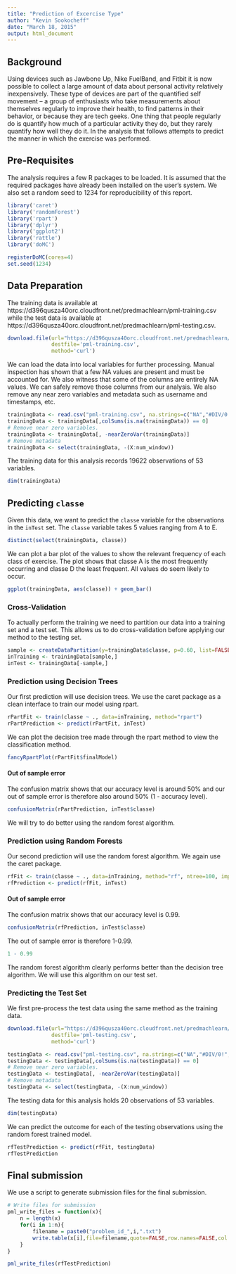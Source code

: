 ```yaml
---
title: "Prediction of Excercise Type"
author: "Kevin Sookocheff"
date: "March 18, 2015"
output: html_document
---
```


## Background

Using devices such as Jawbone Up, Nike FuelBand, and Fitbit it is now possible to collect a large amount of data about personal activity relatively inexpensively. These type of devices are part of the quantified self movement – a group of enthusiasts who take measurements about themselves regularly to improve their health, to find patterns in their behavior, or because they are tech geeks. One thing that people regularly do is quantify how much of a particular activity they do, but they rarely quantify how well they do it. In the analysis that follows attempts to predict the manner in which the exercise was performed.

## Pre-Requisites

The analysis requires a few R packages to be loaded. It is assumed that the required packages have already been installed on the user's system. We also set a random seed to 1234 for reproducibility of this report.


```r
library('caret')
library('randomForest')
library('rpart')
library('dplyr')
library('ggplot2')
library('rattle')
library('doMC')

registerDoMC(cores=4)
set.seed(1234)
```

## Data Preparation

The training data is available at https://d396qusza40orc.cloudfront.net/predmachlearn/pml-training.csv while the test data is available at https://d396qusza40orc.cloudfront.net/predmachlearn/pml-testing.csv.

```r
download.file(url="https://d396qusza40orc.cloudfront.net/predmachlearn/pml-training.csv",
              destfile='pml-training.csv',
              method='curl')
```

We can load the data into local variables for further processing. Manual inspection has shown that a few NA values are present and must be accounted for. We also witness that some of the columns are entirely NA values. We can safely remove those columns from our analysis. We also remove any near zero variables and metadata such as username and timestamps, etc.


```r
trainingData <- read.csv("pml-training.csv", na.strings=c("NA","#DIV/0!", ""))
trainingData <- trainingData[,colSums(is.na(trainingData)) == 0]
# Remove near zero variables.
trainingData <- trainingData[, -nearZeroVar(trainingData)]
# Remove metadata
trainingData <- select(trainingData, -(X:num_window))
```

The training data for this analysis records 19622 observations of 53 variables.

```r
dim(trainingData)
```

## Predicting `classe`

Given this data, we want to predict the `classe` variable for the observations in the `inTest` set. The `classe` variable takes 5 values ranging from A to E.

```r
distinct(select(trainingData, classe))
```

We can plot a bar plot of the values to show the relevant frequency of each class of exercise. The plot shows that classe A is the most frequently occurring and classe D the least frequent. All values do seem likely to occur.

```r
ggplot(trainingData, aes(classe)) + geom_bar()
```

### Cross-Validation

To actually perform the training we need to partition our data into a training set and a test set. This allows us to do cross-validation before applying our method to the testing set.


```r
sample <- createDataPartition(y=trainingData$classe, p=0.60, list=FALSE)
inTraining <- trainingData[sample,]
inTest <- trainingData[-sample,]
```

### Prediction using Decision Trees

Our first prediction will use decision trees. We use the caret package as a clean interface to train our model using rpart.

```r
rPartFit <- train(classe ~ ., data=inTraining, method="rpart")
rPartPrediction <- predict(rPartFit, inTest)
```

We can plot the decision tree made through the rpart method to view the classification method.

```r
fancyRpartPlot(rPartFit$finalModel)
```

#### Out of sample error

The confusion matrix shows that our accuracy level is around 50% and our out of sample error is therefore also around 50% (1 - accuracy level).

```r
confusionMatrix(rPartPrediction, inTest$classe)
```

We will try to do better using the random forest algorithm. 

### Prediction using Random Forests

Our second prediction will use the random forest algorithm. We again use the caret package.

```r
rfFit <- train(classe ~ ., data=inTraining, method="rf", ntree=100, importance=TRUE)
rfPrediction <- predict(rfFit, inTest)
```

#### Out of sample error

The confusion matrix shows that our accuracy level is 0.99.

```r
confusionMatrix(rfPrediction, inTest$classe)
```

The out of sample error is therefore 1-0.99.

```r
1 - 0.99
```

The random forest algorithm clearly performs better than the decision tree algorithm. We will use this algorithm on our test set.

### Predicting the Test Set

We first pre-process the test data using the same method as the training data.

```r
download.file(url="https://d396qusza40orc.cloudfront.net/predmachlearn/pml-testing.csv",
              destfile='pml-testing.csv',
              method='curl')
```

```r
testingData <- read.csv("pml-testing.csv", na.strings=c("NA","#DIV/0!", ""))
testingData <- testingData[,colSums(is.na(testingData)) == 0]
# Remove near zero variables.
testingData <- testingData[, -nearZeroVar(testingData)]
# Remove metadata
testingData <- select(testingData, -(X:num_window))
```

The testing data for this analysis holds 20 observations of 53 variables.

```r
dim(testingData)
```

We can predict the outcome for each of the testing observations using the random forest trained model.

```r
rfTestPrediction <- predict(rfFit, testingData)
rfTestPrediction
```

## Final submission

We use a script to generate submission files for the final submission.

```r
# Write files for submission
pml_write_files = function(x){
    n = length(x)
    for(i in 1:n){
        filename = paste0("problem_id_",i,".txt")
        write.table(x[i],file=filename,quote=FALSE,row.names=FALSE,col.names=FALSE)
    }
}

pml_write_files(rfTestPrediction)
```
